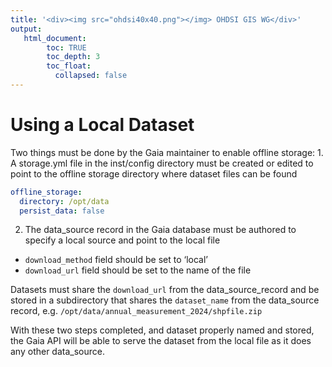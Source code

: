```yaml
---
title: '<div><img src="ohdsi40x40.png"></img> OHDSI GIS WG</div>'
output:
   html_document:
        toc: TRUE
        toc_depth: 3
        toc_float:
          collapsed: false
---
```


# **Using a Local Dataset**

Two things must be done by the Gaia maintainer to enable offline storage:
1. A storage.yml file in the inst/config directory must be created or edited to point to the offline storage directory where dataset files can be found
```yml
offline_storage:
  directory: /opt/data
  persist_data: false
```
2. The data_source record in the Gaia database must be authored to specify a local source and point to the local file
- `download_method` field should be set to 'local'
- `download_url` field should be set to the name of the file

Datasets must share the `download_url` from the data_source_record and be stored in a subdirectory that shares the `dataset_name` from the data_source record, e.g. `/opt/data/annual_measurement_2024/shpfile.zip`

With these two steps completed, and dataset properly named and stored, the Gaia API will be able to serve the dataset from the local file as it does any other data_source.
